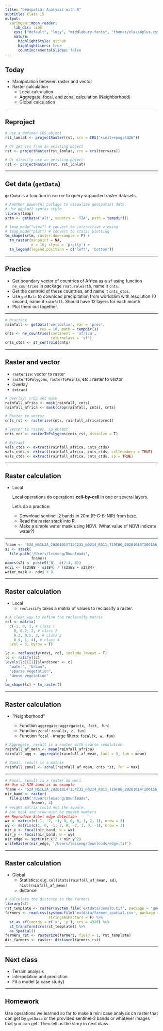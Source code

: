 ```yaml
---
title: "Geospatial Analysis with R"
subtitle: Class 15
output:
  xaringan::moon_reader:
    lib_dir: libs
    css: ["default", "lucy", "middlebury-fonts", "themes/class4plus.css"]
    nature:
      highlightStyle: github
      highlightLines: true
      countIncrementalSlides: false
---
```


## Today

- Manipulation between raster and vector
- Raster calculation
  - Local calculation
  - Aggregate, focal, and zonal calculation (Neighborhood)
  - Global calculation

---

## Reproject

```r
# Use a defined CRS object
rst_lonlat <- projectRaster(rst, crs = CRS("+init=epsg:4326"))

# Or get crs from an existing object
rst <- projectRaster(rst_lonlat, crs = crs(terrvars))

# Or directly use an existing object
rst <- projectRaster(rst, rst_lonlat)
```

---

## Get data (`getData`)

`getData` is a function in `raster` to query supported raster datasets.

```r
# Another powerful package to visualize geospatial data.
# Use ggplot2 syntax style
library(tmap)
srtm <- getData('alt', country = 'TZA', path = tempdir())

# tmap_mode("view") # convert to interactive viewing
# tmap_mode("plot") # convert to static plotting
tm_shape(srtm, raster.downsample = F) + 
  tm_raster(midpoint = NA, 
            n = 10, style = 'pretty') +
  tm_legend(legend.position = c('left', 'bottom'))
```

---

## Practice

- Get boundary vector of countries of Africa as a `sf` using function `ne_countries` in package `rnaturalearth`, name it `cnts`.
- Get the centroid of these countries, and name it `cnts_ctds`.
- Use `getData` to download precipitation from worldclim with resolution 10 second, name it `rainfall`. Should have 12 layers for each month.
- Plot them out together.

---

```r
# Practice
rainfall <- getData('worldclim', var = 'prec', 
                res = 10, path = tempdir())
cnts <- ne_countries(continent = 'africa', 
                     returnclass = 'sf')
cnts_ctds <- st_centroid(cnts)
```

---

## Raster and vector

- `rasterize`: vector to raster
- `rasterToPolygons`, `rasterToPoints`, etc.: raster to vector
- Overlay
- `extract`

```r
# Overlay: crop and mask
rainfall_africa <- mask(rainfall, cnts)
rainfall_africa <- mask(crop(rainfall, cnts), cnts)

# Raster to vector
cnts_rst <- rasterize(cnts, rainfall_africa$prec1)

# vector to raster, sp object
cnts_vct <- rasterToPolygons(cnts_rst, dissolve = T)

# Extract
vals_ctds <- extract(rainfall_africa, cnts_ctds)
vals_ctds <- extract(rainfall_africa, cnts_ctds, cellnumbers = TRUE)
vals_ctds <- extract(rainfall_africa, cnts_ctds, sp = TRUE)
```

---

## Raster calculation

- Local

  Local operations do operations **cell-by-cell** in one or several layers.
  
  Let's do a practice:
  - Download sentinel-2 bands in 20m (R-G-B-NIR) from [here](https://www.dropbox.com/s/xv37lzch4sgsfnm/S2A_MSIL2A_20201014T154231_N0214_R011_T19TBG_20201014T200156_20m.tif?dl=0). 
  - Read the raster stack into R.
  - Make a simple water mask using NDVI. (What value of NDVI indicate water?)

---

```r
fname <- 'S2A_MSIL2A_20201014T154231_N0214_R011_T19TBG_20201014T200156_20m.tif'
s2 <- stack(
  file.path('/Users/leisong/Downloads', 
            fname))
names(s2) <- paste0('B', c(2:4, 8))
ndvi <- (s2$B8 - s2$B4) / (s2$B8 + s2$B4)
water_mask <- ndvi < 0
```

---

## Raster calculation

- Local
  - `reclassify` takes a matrix of values to reclassify a raster.
  
```r
# A clear way to define the reclassify matrix
rcl <- matrix(
  c(-1, 0, 1, # class 1
    0, 0.2, 2, # class 2
    0.2, 0.5, 3, # class 3
    0.5, 1, 4), # class 4
  ncol = 3, byrow = T)

lc <- reclassify(ndvi, rcl, include.lowest = T)
lc <- ratify(lc)
levels(lc)[[1]]$landcover <- c(
  "water", "Urban",
  "sparse vegetation",
  "dense vegetation"
)
tm_shape(lc) + tm_raster()
```

---

## Raster calculation

- "Neighborhood"
  
  - Function `aggregate`: `aggregate(x, fact, fun)`
  - Function `zonal`: `zonal(x, z, fun)`
  - Function `focal` - image filters: `focal(x, w, fun)`
  
```r
# Aggregate, result is a raster with coarse resolution
rainfall_af_mean <- mean(rainfall_africa)
rainfall_agg <- aggregate(rainfall_af_mean, fact = 8, fun = mean)

# Zonal, result is a matrix 
rainfall_zonal <- zonal(rainfall_af_mean, cnts_rst, fun = max)
```

---

```r
# Focal, result is a raster as well.
## Use s2 NIR band as an example
fname <- 'S2A_MSIL2A_20201014T154231_N0214_R011_T19TBG_20201014T200156_20m.tif'
nir_band <- raster(
  file.path('/Users/leisong/Downloads', 
            fname), 4)
# weight matrix could not the square, 
# but ncol and nrow must be uneven numbers
## Reproduce Sobel edge detection
wx <- matrix(c(-1, -2, -1, 0, 0, 0, 1, 2, 1), nrow = 3)
wy <- matrix(c(1, 0, -1, 2, 0, -2, 1, 0, -1), nrow = 3)
nir_x <- focal(nir_band, w = wx)
nir_y <- focal(nir_band, w = wy)
nir_edge <- sqrt(nir_x^2 + nir_y^2)
writeRaster(nir_edge, '/Users/leisong/downloads/edge.tif')
```

---

## Raster calculation

- Global
  - Statistics: e.g. `cellStats(rainfall_af_mean, sd)`, `hist(rainfall_af_mean)`
  - distance

```r
# Calculate the distance to the farmers
library(sf)
rst_template <- raster(system.file('extdata/demalb.tif', package = 'geospaar'))
farmers <- read.csv(system.file('extdata/farmer_spatial.csv', package = 'geospaar'),
                    stringsAsFactors = F) %>% 
  st_as_sf(coords = c('x', 'y'), crs = 4326) %>%
  st_transform(crs(rst_template)) %>% 
  as_Spatial()
farmers_rst <- rasterize(farmers, field = 1, rst_template)
dis_farmers <- raster::distance(farmers_rst)
```

---

## Next class

- Terrain analysis
- Interpolation and prediction
- Fit a model (a case study)

---

## Homework

Use operations we learned so far to make a mini case analysis on raster that can get by `getData` or the provided sentinel-2 bands or whatever images that you can get. Then tell us the story in next class.
